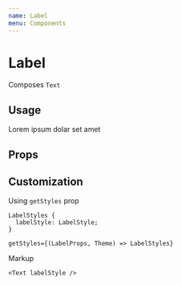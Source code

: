```yaml
---
name: Label
menu: Components
---
```




# Label

Composes `Text`

## Usage

<Playground>
  <Box>
    <Label>Lorem ipsum dolar set amet</Label>
  </Box>
</Playground>

## Props

<Props of={Label} />

## Customization

Using `getStyles` prop

```
LabelStyles {
  labelStyle: LabelStyle;
}

getStyles={(LabelProps, Theme) => LabelStyles}
```

Markup

```tsx
<Text labelStyle />
```
